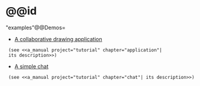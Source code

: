=@@id="examples"@@Demos=

* [[wiki(72):graffiti/|A collaborative drawing application]]
  (see <<a_manual project="tutorial" chapter="application"| its description>>)
* [[wiki(72):chat/|A simple chat]]
  (see <<a_manual project="tutorial" chapter="chat"| its description>>)


